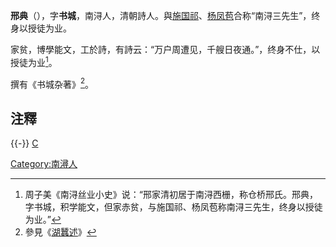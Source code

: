 '''邢典'''（{{bd|?||?|}}），字'''书城'''，南浔人，清朝詩人。與[[施国祁|施国祁]]、[[杨凤苞|杨凤苞]]合称“南浔三先生”，终身以授徒为业。

家贫，博學能文，工於詩，有詩云：“万户周遭见，千艘日夜通。”，终身不仕，以授徒为业<ref>周子美《南浔丝业小史》说：“邢家清初居于南浔西栅，称仓桥邢氏。邢典，字书城，积学能文，但家赤贫，与施国祁、杨凤苞称南浔三先生，终身以授徒为业。”</ref>。


撰有《书城杂著》<ref>參見《[[s:湖蠶述|湖蠶述]]》</ref>。

==注釋==
{{reflist}}

{{-}}
{{並稱|南潯三先生|[[邢典|邢　典]] - [[施國祁|施國祁]] - [[楊鳳苞|楊鳳苞]]}}
[[category:清朝詩人|C]]
[[Category:南潯人|Category:南潯人]]
